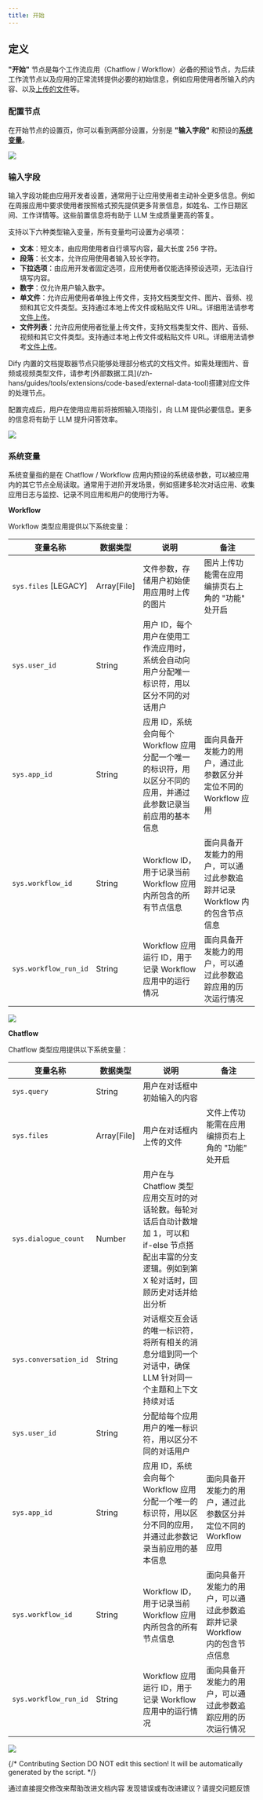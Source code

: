 ```yaml
---
title: 开始
---
```


## 定义

**"开始"** 节点是每个工作流应用（Chatflow / Workflow）必备的预设节点，为后续工作流节点以及应用的正常流转提供必要的初始信息，例如应用使用者所输入的内容、以及[上传的文件](/zh-hans/guides/workflow/file-upload)等。

### 配置节点

在开始节点的设置页，你可以看到两部分设置，分别是 **"输入字段"** 和预设的[**系统变量**](/zh-hans/guides/workflow/variables#系统变量)。

![](https://assets-docs.dify.ai/dify-enterprise-mintlify/zh_CN/guides/workflow/node/c4a9bb46f636807f0b59710724fddc40.png)

### 输入字段

输入字段功能由应用开发者设置，通常用于让应用使用者主动补全更多信息。例如在周报应用中要求使用者按照格式预先提供更多背景信息，如姓名、工作日期区间、工作详情等。这些前置信息将有助于 LLM 生成质量更高的答复。

支持以下六种类型输入变量，所有变量均可设置为必填项：

* **文本**：短文本，由应用使用者自行填写内容，最大长度 256 字符。
* **段落**：长文本，允许应用使用者输入较长字符。
* **下拉选项**：由应用开发者固定选项，应用使用者仅能选择预设选项，无法自行填写内容。
* **数字**：仅允许用户输入数字。
* **单文件**：允许应用使用者单独上传文件，支持文档类型文件、图片、音频、视频和其它文件类型。支持通过本地上传文件或粘贴文件 URL。详细用法请参考[文件上传](/zh-hans/guides/workflow/file-upload)。
* **文件列表**：允许应用使用者批量上传文件，支持文档类型文件、图片、音频、视频和其它文件类型。支持通过本地上传文件或粘贴文件 URL。详细用法请参考[文件上传](/zh-hans/guides/workflow/file-upload)。

<Info>
Dify 内置的文档提取器节点只能够处理部分格式的文档文件。如需处理图片、音频或视频类型文件，请参考[外部数据工具](/zh-hans/guides/tools/extensions/code-based/external-data-tool)搭建对应文件的处理节点。
</Info>

配置完成后，用户在使用应用前将按照输入项指引，向 LLM 提供必要信息。更多的信息将有助于 LLM 提升问答效率。

![](https://assets-docs.dify.ai/dify-enterprise-mintlify/zh_CN/guides/workflow/node/400679ae5cbbcd5dc0f84ec5861efc85.png)

### 系统变量

系统变量指的是在 Chatflow / Workflow 应用内预设的系统级参数，可以被应用内的其它节点全局读取。通常用于进阶开发场景，例如搭建多轮次对话应用、收集应用日志与监控、记录不同应用和用户的使用行为等。

**Workflow**

Workflow 类型应用提供以下系统变量：

| 变量名称 | 数据类型 | 说明 | 备注 |
|---------|--------|------|------|
| `sys.files` [LEGACY] | Array[File] | 文件参数，存储用户初始使用应用时上传的图片 | 图片上传功能需在应用编排页右上角的 "功能" 处开启 |
| `sys.user_id` | String | 用户 ID，每个用户在使用工作流应用时，系统会自动向用户分配唯一标识符，用以区分不同的对话用户 | |
| `sys.app_id` | String | 应用 ID，系统会向每个 Workflow 应用分配一个唯一的标识符，用以区分不同的应用，并通过此参数记录当前应用的基本信息 | 面向具备开发能力的用户，通过此参数区分并定位不同的 Workflow 应用 |
| `sys.workflow_id` | String | Workflow ID，用于记录当前 Workflow 应用内所包含的所有节点信息 | 面向具备开发能力的用户，可以通过此参数追踪并记录 Workflow 内的包含节点信息 |
| `sys.workflow_run_id` | String | Workflow 应用运行 ID，用于记录 Workflow 应用中的运行情况 | 面向具备开发能力的用户，可以通过此参数追踪应用的历次运行情况 |

![](https://assets-docs.dify.ai/2025/04/cb39be409f0037549d45f4b7d05aa9ce.png)

**Chatflow**

Chatflow 类型应用提供以下系统变量：

| 变量名称 | 数据类型 | 说明 | 备注 |
|---------|--------|------|------|
| `sys.query` | String | 用户在对话框中初始输入的内容 | |
| `sys.files` | Array[File] | 用户在对话框内上传的文件 | 文件上传功能需在应用编排页右上角的 "功能" 处开启 |
| `sys.dialogue_count` | Number | 用户在与 Chatflow 类型应用交互时的对话轮数。每轮对话后自动计数增加 1，可以和 if-else 节点搭配出丰富的分支逻辑。例如到第 X 轮对话时，回顾历史对话并给出分析 | |
| `sys.conversation_id` | String | 对话框交互会话的唯一标识符，将所有相关的消息分组到同一个对话中，确保 LLM 针对同一个主题和上下文持续对话 | |
| `sys.user_id` | String | 分配给每个应用用户的唯一标识符，用以区分不同的对话用户 | |
| `sys.app_id` | String | 应用 ID，系统会向每个 Workflow 应用分配一个唯一的标识符，用以区分不同的应用，并通过此参数记录当前应用的基本信息 | 面向具备开发能力的用户，通过此参数区分并定位不同的 Workflow 应用 |
| `sys.workflow_id` | String | Workflow ID，用于记录当前 Workflow 应用内所包含的所有节点信息 | 面向具备开发能力的用户，可以通过此参数追踪并记录 Workflow 内的包含节点信息 |
| `sys.workflow_run_id` | String | Workflow 应用运行 ID，用于记录 Workflow 应用中的运行情况 | 面向具备开发能力的用户，可以通过此参数追踪应用的历次运行情况 |

![](https://assets-docs.dify.ai/2025/04/233efef6802ae700489f3ab3478bca6b.png)

{/*
Contributing Section
DO NOT edit this section!
It will be automatically generated by the script.
*/}

<CardGroup cols="2">
    <Card
        title="编辑此页面"
        icon="pen-to-square"
        href="https://github.com/langgenius/dify-docs-mintlify/edit/main/zh-hans/guides/workflow/node/start.mdx"
    >
        通过直接提交修改来帮助改进文档内容
    </Card>
    <Card
        title="提交问题"
        icon="github"
        href="https://github.com/langgenius/dify-docs-mintlify/issues/new?title=文档问题%3A%20&body=%23%23%20问题描述%0A%3C%21--%20请简要描述你发现的问题%20--%3E%0A%0A%23%23%20页面链接%0Ahttps%3A%2F%2Fgithub.com%2Flanggenius%2Fdify-docs-mintlify%2Fblob%2Fmain%2Fzh-hans/guides/workflow/node%2Fstart.mdx%0A%0A%23%23%20建议修改%0A%3C%21--%20如果有具体的修改建议，请在此说明%20--%3E%0A%0A%3C%21--%20感谢你对文档质量的关注！%20--%3E"
    >
        发现错误或有改进建议？请提交问题反馈
    </Card>
</CardGroup>
